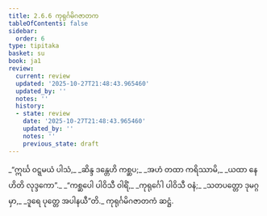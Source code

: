 ```yaml
---
title: 2.6.6 ကုရုင်္ဂမိဂဇာတက
tableOfContents: false
sidebar:
  order: 6
type: tipitaka
basket: su
book: ja1
review:
  current: review
  updated: '2025-10-27T21:48:43.965460'
  updated_by: ''
  notes: ''
  history:
  - state: review
    date: '2025-10-27T21:48:43.965460'
    updated_by: ''
    notes: ''
    previous_state: draft
---
```



<ReviewStatus review={frontmatter.review} showDetails={true} />

<HypothesisAnnotation frontmatter={frontmatter} />

<DynamicBreadcrumb />

<Division number="111" book="ja1" e="ch" v="22" p="55">

<Paragraph number="521" type="verses" book="ja1">
_“ဣင်္ဃ ဝဋ္ဋမယံ ပါသံ,_  
_ဆိန္ဒ ဒန္တေဟိ ကစ္ဆပ;_  
_အဟံ တထာ ကရိဿာမိ,_  
_ယထာ နေဟိတိ လုဒ္ဒကော”._  

</Paragraph>

</Division>
<Division number="112" book="ja1" e="ch" v="22" p="55">

<Paragraph number="522" type="verses" book="ja1">
_“ကစ္ဆပေါ ပါဝိသီ ဝါရိံ,_  
_ကုရုင်္ဂေါ ပါဝိသီ ဝနံ;_  
_သတပတ္တော ဒုမဂ္ဂမှာ,_  
_ဒူရေ ပုတ္တေ အပါနယီ”တိ._  


</Paragraph>
</Division>

<Paragraph number="523" type="center" book="ja1">
ကုရုင်္ဂမိဂဇာတကံ ဆဋ္ဌံ.
</Paragraph>